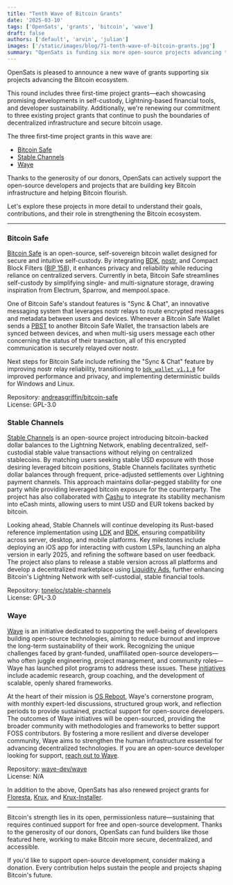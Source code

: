 ```yaml
---
title: "Tenth Wave of Bitcoin Grants"
date: '2025-03-10'
tags: ['OpenSats', 'grants', 'bitcoin', 'wave']
draft: false
authors: ['default', 'arvin', 'julian']
images: ['/static/images/blog/71-tenth-wave-of-bitcoin-grants.jpg']
summary: "OpenSats is funding six more open-source projects advancing the Bitcoin ecosystem."
---
```


OpenSats is pleased to announce a new wave of grants supporting six projects
advancing the Bitcoin ecosystem.

This round includes three first-time project grants—each showcasing promising
developments in self-custody, Lightning-based financial tools, and developer
sustainability. Additionally, we're renewing our commitment to three existing
project grants that continue to push the boundaries of decentralized
infrastructure and secure bitcoin usage.

The three first-time project grants in this wave are:

- [Bitcoin Safe](#bitcoin-safe)
- [Stable Channels](#stable-channels)
- [Waye](#waye)

Thanks to the generosity of our donors, OpenSats can actively support the
open-source developers and projects that are building key Bitcoin infrastructure
and helping Bitcoin flourish.

<center>
    <DonateToGeneralFundButton/>
</center>

Let's explore these projects in more detail to understand their goals,
contributions, and their role in strengthening the Bitcoin ecosystem.

---

### Bitcoin Safe

[Bitcoin Safe](https://bitcoin-safe.org/en/) is an open-source, self-sovereign
bitcoin wallet designed for secure and intuitive self-custody. By integrating
[BDK](https://bitcoindevkit.org/), [nostr], and Compact Block Filters ([BIP 158]),
it enhances privacy and reliability while reducing reliance on centralized
servers. Currently in beta, Bitcoin Safe streamlines self-custody by simplifying
single- and multi-signature storage, drawing inspiration from Electrum, Sparrow,
and mempool.space.

One of Bitcoin Safe's standout features is "Sync & Chat", an innovative
messaging system that leverages nostr relays to route encrypted messages and
metadata between users and devices.  Whenever a Bitcoin Safe Wallet sends a
[PBST](https://bitcoinops.org/en/topics/psbt/) to another Bitcoin Safe Wallet,
the transaction labels are synced between devices, and when multi-sig users
message each other concerning the status of their transaction, all of this
encrypted communication is securely relayed over nostr.

Next steps for Bitcoin Safe include refining the "Sync & Chat" feature by
improving nostr relay reliability, transitioning to [`bdk_wallet v1.1.0`] for
improved performance and privacy, and implementing deterministic builds for
Windows and Linux.

Repository: [andreasgriffin/bitcoin-safe](https://github.com/andreasgriffin/bitcoin-safe)  
License: GPL-3.0

### Stable Channels

[Stable Channels](https://stablechannels.com/) is an open-source project
introducing bitcoin-backed dollar balances to the Lightning Network, enabling
decentralized, self-custodial stable value transactions without relying on
centralized stablecoins. By matching users seeking stable USD exposure with
those desiring leveraged bitcoin positions, Stable Channels facilitates
synthetic dollar balances through frequent, price-adjusted settlements over
Lightning payment channels. This approach maintains dollar-pegged stability for
one party while providing leveraged bitcoin exposure for the counterparty. The
project has also collaborated with [Cashu](https://docs.cashu.space/protocol) to
integrate its stability mechanism into eCash mints, allowing users to mint USD
and EUR tokens backed by bitcoin.

Looking ahead, Stable Channels will continue developing its Rust-based reference
implementation using [LDK](https://lightningdevkit.org/) and
[BDK](https://bitcoindevkit.org/), ensuring compatibility across server,
desktop, and mobile platforms. Key milestones include deploying an iOS app for
interacting with custom LSPs, launching an alpha version in early 2025, and
refining the software based on user feedback. The project also plans to release
a stable version across all platforms and develop a decentralized marketplace
using [Liquidity Ads], further enhancing Bitcoin's Lightning Network with
self-custodial, stable financial tools.

Repository: [toneloc/stable-channels](https://github.com/toneloc/stable-channels)  
License: GPL-3.0

### Waye

[Waye](https://www.waye.dev/) is an initiative dedicated to supporting the
well-being of developers building open-source technologies, aiming to reduce
burnout and improve the long-term sustainability of their work. Recognizing the
unique challenges faced by grant-funded, unaffiliated open-source developers—who
often juggle engineering, project management, and community roles—Waye has
launched pilot programs to address these issues. These
[initiatives](https://www.waye.dev/initiatives) include academic research, group
coaching, and the development of scalable, openly shared frameworks.

At the heart of their mission is [OS
Reboot](https://www.waye.dev/initiatives/os-reboot), Waye's cornerstone program,
with monthly expert-led discussions, structured group work, and reflection
periods to provide sustained, practical support for open-source developers. The
outcomes of Waye initiatives will be open-sourced, providing the broader
community with methodologies and frameworks to better support FOSS contributors.
By fostering a more resilient and diverse developer community, Waye aims to
strengthen the human infrastructure essential for advancing decentralized
technologies. If you are an open-source developer looking for support, [reach
out to Waye](mailto:waye.dev@gmail.com).

Repository: [waye-dev/waye](https://github.com/waye-dev/waye)  
License: N/A

In addition to the above, OpenSats has also renewed project grants for
[Floresta](/blog/bitcoin-grants-september-2024-7th-wave#floresta),
[Krux](/blog/bitcoin-grants-july-2024#krux), and
[Krux-Installer](/blog/bitcoin-grants-july-2024#krux-installer).

---

Bitcoin's strength lies in its open, permissionless nature—sustaining that
requires continued support for free and open-source development. Thanks to the
generosity of our donors, OpenSats can fund builders like those featured here,
working to make Bitcoin more secure, decentralized, and accessible.

If you'd like to support open-source development, consider making a donation.
Every contribution helps sustain the people and projects shaping Bitcoin's
future.

<center>
    <DonateToGeneralFundButton/>
</center>

[nostr]: https://github.com/nostr-protocol/nostr?tab=readme-ov-file#nostr---notes-and-other-stuff-transmitted-by-relays
[Liquidity Ads]: https://bitcoinops.org/en/topics/liquidity-advertisements
[BIP 158]: https://github.com/bitcoin/bips/blob/master/bip-0158.mediawiki
[`bdk_wallet v1.1.0`]: https://github.com/bitcoindevkit/bdk/releases/tag/wallet-1.1.0
